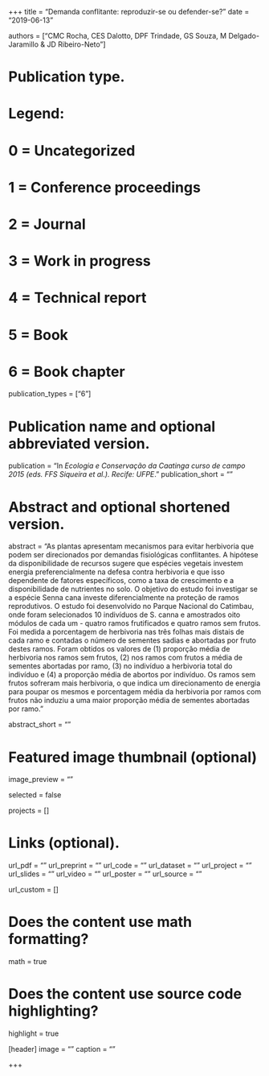 +++
title = "Demanda conflitante: reproduzir-se ou defender-se?"
date = "2019-06-13"

authors = ["CMC Rocha, CES Dalotto, DPF Trindade, GS Souza, M Delgado-Jaramillo & JD Ribeiro-Neto"]

# Publication type.
# Legend:
# 0 = Uncategorized
# 1 = Conference proceedings
# 2 = Journal
# 3 = Work in progress
# 4 = Technical report
# 5 = Book
# 6 = Book chapter
publication_types = ["6"]

# Publication name and optional abbreviated version.
publication = "In *Ecologia e Conservação da Caatinga curso de campo 2015 (eds. FFS Siqueira et al.). Recife: UFPE*."
publication_short = ""

# Abstract and optional shortened version.
abstract = "As plantas apresentam mecanismos para evitar herbivoria que podem ser direcionados por demandas fisiológicas conflitantes. A hipótese da disponibilidade de recursos sugere que espécies vegetais investem energia preferencialmente na defesa contra herbivoria e que isso dependente de fatores específicos, como a taxa de crescimento e a disponibilidade de nutrientes no solo. O objetivo do estudo foi investigar se a espécie Senna cana investe diferencialmente na proteção de ramos reprodutivos. O estudo foi desenvolvido no Parque Nacional do Catimbau, onde foram selecionados 10 indivíduos de S. canna e amostrados oito módulos de cada um - quatro ramos frutificados e quatro ramos sem frutos. Foi medida a porcentagem de herbivoria nas três folhas mais distais de cada ramo e contadas o número de sementes sadias e abortadas por fruto destes ramos. Foram obtidos os valores de (1) proporção média de herbivoria nos ramos sem frutos, (2) nos ramos com frutos a média de sementes abortadas por ramo, (3) no indivíduo a herbivoria total do indivíduo e (4) a proporção média de abortos por indivíduo. Os ramos sem frutos sofreram mais herbivoria, o que indica um direcionamento de energia para poupar os mesmos e porcentagem média da herbivoria por ramos com frutos não induziu a uma maior proporção média de sementes abortadas por ramo."

abstract_short = ""

# Featured image thumbnail (optional)
image_preview = ""

selected = false

projects = []

# Links (optional).
url_pdf = ""
url_preprint = ""
url_code = ""
url_dataset = ""
url_project = ""
url_slides = ""
url_video = ""
url_poster = ""
url_source = ""

url_custom = []

# Does the content use math formatting?
math = true

# Does the content use source code highlighting?
highlight = true

[header]
image = ""
caption = ""

+++
